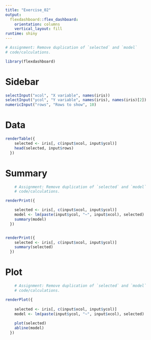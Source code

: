 ```yaml
---
title: "Exercise_02"
output: 
  flexdashboard::flex_dashboard:
    orientation: columns
    vertical_layout: fill
runtime: shiny    
---
```




```r
# Assignment: Remove duplication of `selected` and `model`
# code/calculations.

library(flexdashboard)
```


Sidebar {.sidebar}
=======================================================================

```r
selectInput("xcol", "X variable", names(iris))
selectInput("ycol", "Y variable", names(iris), names(iris)[2])
numericInput("rows", "Rows to show", 10)

```


Data
=======================================================================

```r
renderTable({
    selected <- iris[, c(input$xcol, input$ycol)]
    head(selected, input$rows)
  })
```



Summary
=======================================================================

```r
    # Assignment: Remove duplication of `selected` and `model`
    # code/calculations.

renderPrint({

    selected <- iris[, c(input$xcol, input$ycol)]
    model <- lm(paste(input$ycol, "~", input$xcol), selected)
    summary(model)
  })


renderPrint({
    selected <- iris[, c(input$xcol, input$ycol)]
    summary(selected)
  })
```



Plot
=======================================================================

```r
    # Assignment: Remove duplication of `selected` and `model`
    # code/calculations.

renderPlot({
    
    selected <- iris[, c(input$xcol, input$ycol)]
    model <- lm(paste(input$ycol, "~", input$xcol), selected)
    
    plot(selected)
    abline(model)
  })
```

